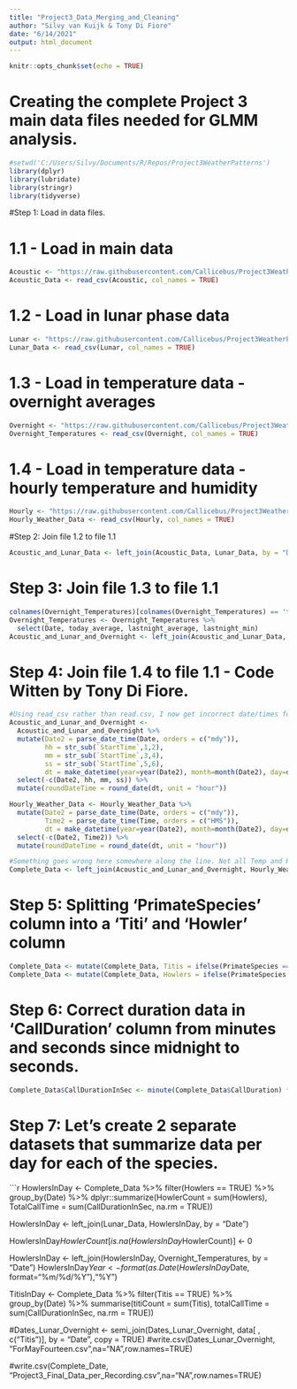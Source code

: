```yaml
---
title: "Project3_Data_Merging_and_Cleaning"
author: "Silvy van Kuijk & Tony Di Fiore"
date: "6/14/2021"
output: html_document
---
```


```r
knitr::opts_chunk$set(echo = TRUE)
```

# Creating the complete Project 3 main data files needed for GLMM analysis.


```r
#setwd('C:/Users/Silvy/Documents/R/Repos/Project3WeatherPatterns')
library(dplyr)
library(lubridate)
library(stringr)
library(tidyverse)
```

#Step 1: Load in data files.

# 1.1 - Load in main data
```r
Acoustic <- "https://raw.githubusercontent.com/Callicebus/Project3WeatherPatterns/main/Project3-Main_Data_Sheet.csv"
Acoustic_Data <- read_csv(Acoustic, col_names = TRUE)
```

# 1.2 - Load in lunar phase data
```r
Lunar <- "https://raw.githubusercontent.com/Callicebus/Project3WeatherPatterns/main/Johnblake_dates_with_phase.csv" 
Lunar_Data <- read_csv(Lunar, col_names = TRUE)
```

# 1.3 - Load in temperature data - overnight averages
```r
Overnight <- "https://raw.githubusercontent.com/Callicebus/Project3WeatherPatterns/main/overnight_temperatures.csv"
Overnight_Temperatures <- read_csv(Overnight, col_names = TRUE)
```

# 1.4 - Load in temperature data - hourly temperature and humidity
```r
Hourly <- "https://raw.githubusercontent.com/Callicebus/Project3WeatherPatterns/main/WeatherDataPerHour.csv"
Hourly_Weather_Data <- read_csv(Hourly, col_names = TRUE)
```

#Step 2: Join file 1.2 to file 1.1
```r
Acoustic_and_Lunar_Data <- left_join(Acoustic_Data, Lunar_Data, by = "Date")
```

# Step 3: Join file 1.3 to file 1.1
```r
colnames(Overnight_Temperatures)[colnames(Overnight_Temperatures) == 'today'] <- 'Date'
Overnight_Temperatures <- Overnight_Temperatures %>% 
  select(Date, today_average, lastnight_average, lastnight_min) 
Acoustic_and_Lunar_and_Overnight <- left_join(Acoustic_and_Lunar_Data, Overnight_Temperatures, by = "Date")
```

# Step 4: Join file 1.4 to file 1.1 - Code Witten by Tony Di Fiore.
```r
#Using read_csv rather than read.csv, I now get incorrect date/times for roundDateTime with this code below.
Acoustic_and_Lunar_and_Overnight <- 
  Acoustic_and_Lunar_and_Overnight %>%
  mutate(Date2 = parse_date_time(Date, orders = c("mdy")),
         hh = str_sub(`StartTime`,1,2),
         mm = str_sub(`StartTime`,3,4),
         ss = str_sub(`StartTime`,5,6),
         dt = make_datetime(year=year(Date2), month=month(Date2), day=day(Date2), hour = as.numeric(hh), min = as.numeric(mm), sec = as.numeric(ss))) %>%
  select(-c(Date2, hh, mm, ss)) %>%
  mutate(roundDateTime = round_date(dt, unit = "hour"))

Hourly_Weather_Data <- Hourly_Weather_Data %>%
  mutate(Date2 = parse_date_time(Date, orders = c("mdy")),
         Time2 = parse_date_time(Time, orders = c("HMS")),
         dt = make_datetime(year=year(Date2), month=month(Date2), day=day(Date2), hour = hour(Time2), min = minute(Time2), sec = second(Time2))) %>%
  select(-c(Date2, Time2)) %>%
  mutate(roundDateTime = round_date(dt, unit = "hour"))

#Something goes wrong here somewhere along the line. Not all Temp and Humidity data gets joined correctly. Not sure why.
Complete_Data <- left_join(Acoustic_and_Lunar_and_Overnight, Hourly_Weather_Data[ , c("roundDateTime", "Celsius", "Humidity")], by = "roundDateTime")
```

# Step 5: Splitting 'PrimateSpecies' column into a 'Titi' and 'Howler' column
```r
Complete_Data <- mutate(Complete_Data, Titis = ifelse(PrimateSpecies == "Titi", TRUE, FALSE))
Complete_Data <- mutate(Complete_Data, Howlers = ifelse(PrimateSpecies == "Howler", TRUE, FALSE))
```

# Step 6: Correct duration data in 'CallDuration' column from minutes and seconds since midnight to seconds.
```r
Complete_Data$CallDurationInSec <- minute(Complete_Data$CallDuration) * 60 + second(Complete_Data$CallDuration)
```

# Step 7: Let's create 2 separate datasets that summarize data per day for each of the species.
```r
HowlersInDay <- Complete_Data %>% filter(Howlers == TRUE) %>% group_by(Date) %>% dplyr::summarize(HowlerCount = sum(Howlers), TotalCallTime = sum(CallDurationInSec, na.rm = TRUE))

HowlersInDay <- left_join(Lunar_Data, HowlersInDay, by = "Date")

HowlersInDay$HowlerCount[is.na(HowlersInDay$HowlerCount)] <- 0

HowlersInDay <- left_join(HowlersInDay, Overnight_Temperatures, by = "Date")
HowlersInDay$Year <- format(as.Date(HowlersInDay$Date, format="%m/%d/%Y"),"%Y")

TitisInDay <- Complete_Data %>% filter(Titis == TRUE) %>% group_by(Date) %>% summarise(titiCount = sum(Titis), totalCallTime = sum(CallDurationInSec, na.rm = TRUE))



#Dates_Lunar_Overnight <- semi_join(Dates_Lunar_Overnight, data[ , c("Titis")], by = "Date", copy = TRUE)
#write.csv(Dates_Lunar_Overnight, "ForMayFourteen.csv",na="NA",row.names=TRUE)


#write.csv(Complete_Date, "Project3_Final_Data_per_Recording.csv",na="NA",row.names=TRUE)

